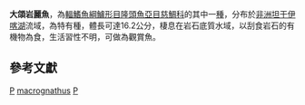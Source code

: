 {{Speciesbox 
| genus = Petrochromis
| species = macrognathus
| status = DD
| status_system = IUCN3.1
| authority = [[Yamaoka|Yamaoka]], 1983
| synonyms = 
}}
'''大頜岩麗魚'''，為[[輻鰭魚綱|輻鰭魚綱]][[鱸形目|鱸形目]][[隆頭魚亞目|隆頭魚亞目]][[慈鯛科|慈鯛科]]的其中一[[種|種]]，分布於[[非洲|非洲]][[坦干伊喀湖|坦干伊喀湖]]流域，為特有種，體長可達16.2公分，棲息在岩石底質水域，以刮食岩石的有機物為食，生活習性不明，可做為觀賞魚。

== 參考文獻 ==
{{Reflist}}
{{Taxonbar}}

[[Category:觀賞魚|P]]
[[Category:岩麗魚屬|macrognathus]]
[[Category:1983年描述的魚類|P]]